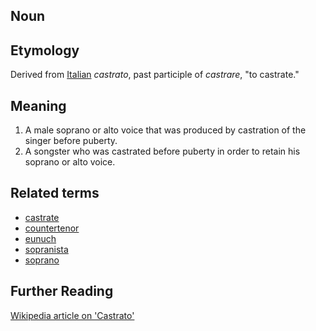 == Noun ==

== Etymology ==

Derived from [[Italian]] ''castrato'', past participle of ''castrare'', "to castrate."

== Meaning ==

#A male soprano or alto voice that was produced by castration of the singer before puberty.
#A songster who was castrated before puberty in order to retain his soprano or alto voice.

== Related terms ==

*[[castrate]]
*[[countertenor]]
*[[eunuch]]
*[[sopranista]]
*[[soprano]]

== Further Reading ==

[http://en.wikipedia.org/wiki/Castrato Wikipedia article on 'Castrato']